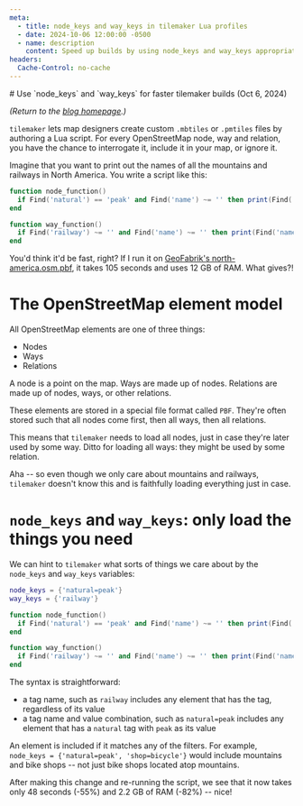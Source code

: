 ```yaml
---
meta:
  - title: node_keys and way_keys in tilemaker Lua profiles
  - date: 2024-10-06 12:00:00 -0500
  - name: description
    content: Speed up builds by using node_keys and way_keys appropriately.
headers:
  Cache-Control: no-cache
---
```


<div className="frame">
# Use `node_keys` and `way_keys` for faster tilemaker builds (Oct 6, 2024)

_(Return to the [blog homepage](/blog/).)_

`tilemaker` lets map designers create custom `.mbtiles` or `.pmtiles` files by
authoring a Lua script. For every OpenStreetMap node, way and relation, you
have the chance to interrogate it, include it in your map, or ignore it.

Imagine that you want to print out the names of all the mountains and
railways in North America. You write a script like this:

```lua
function node_function()
  if Find('natural') == 'peak' and Find('name') ~= '' then print(Find('name')) end
end

function way_function()
  if Find('railway') ~= '' and Find('name') ~= '' then print(Find('name')) end
end
```

You'd think it'd be fast, right? If I run it on [GeoFabrik's north-america.osm.pbf](https://download.geofabrik.de/north-america.html), it
takes 105 seconds and uses 12 GB of RAM. What gives?!

# The OpenStreetMap element model

All OpenStreetMap elements are one of three things:

- Nodes
- Ways
- Relations

A node is a point on the map. Ways are made up of nodes. Relations are made up
of nodes, ways, or other relations.

These elements are stored in a special file format called `PBF`. They're often
stored such that all nodes come first, then all ways, then all relations.

This means that `tilemaker` needs to load all nodes, just in case they're
later used by some way. Ditto for loading all ways: they might be used by
some relation.

Aha -- so even though we only care about mountains and railways, `tilemaker`
doesn't know this and is faithfully loading everything just in case.

# `node_keys` and `way_keys`: only load the things you need

We can hint to `tilemaker` what sorts of things we care about by the `node_keys`
and `way_keys` variables:

```lua
node_keys = {'natural=peak'}
way_keys = {'railway'}

function node_function()
  if Find('natural') == 'peak' and Find('name') ~= '' then print(Find('name')) end
end

function way_function()
  if Find('railway') ~= '' and Find('name') ~= '' then print(Find('name')) end
end
```

The syntax is straightforward:

- a tag name, such as `railway` includes any element that has the tag, regardless of its value
- a tag name and value combination, such as `natural=peak` includes any element that has a `natural` tag with `peak` as its value

An element is included if it matches any of the filters. For example, `node_keys = {'natural=peak', 'shop=bicycle'}` would include mountains and bike shops -- not just bike shops located atop mountains.

After making this change and re-running the script, we see that it now takes
only 48 seconds (-55%) and 2.2 GB of RAM (-82%) -- nice!

</div>
